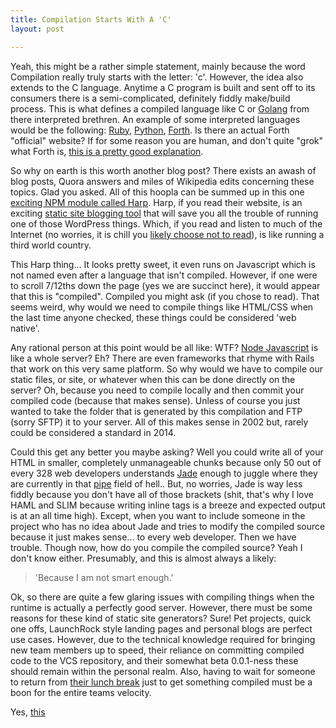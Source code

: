 ```yaml
---
title: Compilation Starts With A 'C'
layout: post

---
```


Yeah, this might be a rather simple statement, mainly because the word Compilation really truly starts with the letter: 'c'. However, the idea also extends to the C language.  Anytime a C program is built and sent off to its consumers there is a semi-complicated, definitely fiddly make/build process. This is what defines a compiled language like C or [Golang][1] from there interpreted brethren. An example of some interpreted languages would be the following: [Ruby][2], [Python][3], [Forth][4]. Is there an actual Forth "official" website? If for some reason you are human, and don't quite "grok" what Forth is, [this is a pretty good explanation][5].

So why on earth is this worth another blog post? There exists an awash of blog posts, Quora answers and miles of Wikipedia edits concerning these topics. Glad you asked. All of this hoopla can be summed up in this one [exciting NPM module called Harp][6]. Harp, if you read their website, is an exciting [static site blogging tool][7] that will save you all the trouble of running one of those WordPress things. Which, if you read and listen to much of the Internet (no worries, it is chill you [likely choose not to read][13]), is like running a third world country.

This Harp thing... It looks pretty sweet, it even runs on Javascript which is not named even after a language that isn't compiled. However, if one were to scroll 7/12ths down the page (yes we are succinct here), it would appear that this is "compiled". Compiled you might ask (if you chose to read). That seems weird, why would we need to compile things like HTML/CSS when the last time anyone checked, these things could be considered 'web native'.

Any rational person at this point would be all like: WTF? [Node Javascript][8] is like a whole server? Eh? There are even frameworks that rhyme with Rails that work on this very same platform. So why would we have to compile our static files, or site, or whatever when this can be done directly on the server? Oh, because you need to compile locally and then commit your compiled code (because that makes sense). Unless of course you just wanted to take the folder that is generated by this compilation and FTP (sorry SFTP) it to your server. All of this makes sense in 2002 but, rarely could be considered a standard in 2014.

Could this get any better you maybe asking? Well you could write all of your HTML in smaller, completely unmanageable chunks because only 50 out of every 328 web developers understands [Jade][9] enough to juggle where they are currently in that [pipe][12] field of hell.. But, no worries, Jade is way less fiddly because you don't have all of those brackets (shit, that's why I love HAML and SLIM because writing inline tags is a breeze and expected output is at an all time high). Except, when you want to include someone in the project who has no idea about Jade and tries to modify the compiled source because it just makes sense... to every web developer. Then we have trouble. Though now, how do you compile the compiled source? Yeah I don't know either. Presumably, and this is almost always a likely:

>'Because I am not smart enough.'

Ok, so there are quite a few glaring issues with compiling things when the runtime is actually a perfectly good server. However, there must be some reasons for these kind of static site generators? Sure! Pet projects, quick one offs, LaunchRock style landing pages and personal blogs are perfect use cases. However, due to the technical knowledge required for bringing new team members up to speed, their reliance on committing compiled code to the VCS repository, and their somewhat beta 0.0.1-ness these should remain within the personal realm. Also, having to wait for someone to return from [their lunch break][10] just to get something compiled must be a boon for the entire teams velocity.

Yes, [this][11]

[1]: https://golang.org/
[2]: https://www.ruby-lang.org/en/
[3]: https://www.python.org/
[4]: http://groups.engin.umd.umich.edu/CIS/course.des/cis400/forth/forth.html
[5]: http://cloudbacon.com
[6]: http://harpjs.com/
[7]: https://gist.github.com/davatron5000/2254924
[8]: http://i.imgur.com/FHWMO.gif
[9]: http://jade-lang.com/
[10]: https://gimmebar.com/view/504f465629ca15bb4b000000/big
[11]: https://the-pastry-box-project.net/ed-finkler/2014-october-6
[12]: https://en.wikipedia.org/wiki/Pipeline_(Unix)
[13]: http://cloudbacon.com/2011/12/19/People-Can-Not-Read
